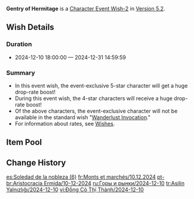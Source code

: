 {{Wish
|name              = Gentry of Hermitage 2024-12-10
|image             = Gentry of Hermitage 2024-12-10.png
|type              = Character Event
|type2             = Character Event-2
|duration          = event
|time_start        = 2024-12-10 18:00:00
|time_end          = 2024-12-31 14:59:59
|link              = https://genshin.hoyoverse.com/en/news/detail/127244
|preceding         = Piercing Shot's Crimson Wake/2024-11-20
|preceding2        = Conjuring Chiaroscuro/2024-11-20
|succeeding        = Ancient Flame Ablaze/2025-01-01
|succeeding2       = Starry Night's Whispers/2025-01-01
|alongside         = Decree of the Deeps/2024-12-10
|alongside2        = Epitome Invocation/2024-12-10
|previous          = Gentry of Hermitage/2023-09-05
}}
'''Gentry of Hermitage''' is a [[Character Event Wish-2]] in [[Version 5.2]].

==Wish Details==
===Duration===
* 2024-12-10 18:00:00 &mdash; 2024-12-31 14:59:59

===Summary===
* In this event wish, the event-exclusive 5-star character {{Wish Item|Zhongli}} will get a huge drop-rate boost!
* During this event wish, the 4-star characters {{Wish Item|Shikanoin Heizou;Fischl;Yaoyao}} will receive a huge drop-rate boost!
* Of the above characters, the event-exclusive character will not be available in the standard wish "[[Wanderlust Invocation]]."
* For information about rates, see [[Wish]]es.

==Item Pool==
{{Wish Pool
|character_5_F = Zhongli
|character_4_F = Shikanoin Heizou; Fischl; Yaoyao
|character_5   = Dehya; Diluc; Jean; Keqing; Mona; Qiqi; Tighnari
|character_4   = Barbara; Beidou; Bennett; Candace; Charlotte; Chevreuse; Chongyun; Collei; Diona; Dori; Faruzan; Freminet; Gaming; Gorou; Kachina; Kaveh; Kirara; Kujou Sara; Kuki Shinobu; Layla; Lynette; Mika; Ningguang; Noelle; Razor; Rosaria; Sayu; Sethos;  Sucrose; Thoma; Xiangling; Xingqiu; Xinyan; Yanfei; Yun Jin
|weapon_4      = Dragon's Bane; Eye of Perception; Favonius Codex; Favonius Greatsword; Favonius Lance; Favonius Sword; Favonius Warbow; Lion's Roar; Rainslasher; Rust; Sacrificial Bow; Sacrificial Fragments; Sacrificial Greatsword; Sacrificial Sword; The Bell; The Flute; The Stringless; The Widsith
|weapon_3      = Black Tassel; Bloodtainted Greatsword; Cool Steel; Debate Club; Emerald Orb; Ferrous Shadow; Harbinger of Dawn; Magic Guide; Raven Bow; Sharpshooter's Oath; Skyrider Sword; Slingshot; Thrilling Tales of Dragon Slayers
}}

==Change History==
{{Change History|5.2}}

[[es:Soledad de la nobleza (6)]]
[[fr:Monts et marchés/10.12.2024]]
[[pt-br:Aristocracia Ermida/10-12-2024]]
[[ru:Горы и рынки/2024-12-10]]
[[tr:Asilin Yalnızlığı/2024-12-10]]
[[vi:Đồng Cỏ Thị Thành/2024-12-10]]